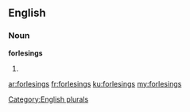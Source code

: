 ==English==

===Noun===
'''forlesings'''

# {{plural of|forlesing}}

[[Category:English plurals]]

[[ar:forlesings]]
[[fr:forlesings]]
[[ku:forlesings]]
[[my:forlesings]]